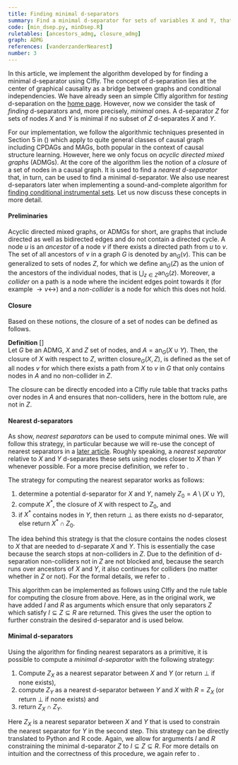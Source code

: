 ```yaml
---
title: Finding minimal d-separators
summary: Find a minimal d-separator for sets of variables X and Y, that is one for which no subset d-separates X and Y. 
code: [min_dsep.py, minDsep.R]
ruletables: [ancestors_admg, closure_admg]
graph: ADMG
references: [vanderzanderNearest]
number: 3
---
```



In this article, we implement the algorithm developed by <Reference id="vanderzanderNearest" format="author(year)"/> for finding a minimal d-separator using CIfly. The concept of d-separation lies at the center of graphical causality as a bridge between graphs and conditional independencies. We have already seen an simple CIfly algorithm for *testing* d-separation on the [home page](/#dsep-example). However, now we consider the task of *finding* d-separators and, more precisely, *minimal* ones. A d-separator $Z$ for sets of nodes $X$ and $Y$ is minimal if no subset of $Z$ d-separates $X$ and $Y$. 

For our implementation, we follow the algorithmic techniques presented in Section 5 in (<Reference id="vanderzanderNearest" format="author year"/>) which apply to quite general classes of causal graph including CPDAGs and MAGs, both popular in the context of causal structure learning. However, here we only focus on *acyclic directed mixed graphs* (ADMGs). At the core of the algorithm lies the notion of a *closure* of a set of nodes in a causal graph. It is used to find a *nearest d-separator* that, in turn, can be used to find a minimal d-separator. We also use nearest d-separators later when implementing a sound-and-complete algorithm for [finding conditional instrumental sets](/applications/sound-and-complete-iv/). Let us now discuss these concepts in more detail.

#### Preliminaries
Acyclic directed mixed graphs, or ADMGs for short, are graphs that include directed as well as bidirected edges and do not contain a directed cycle. A node $u$ is an *ancestor* of a node $v$ if there exists a directed path from $u$ to $v$. The set of all ancestors of $v$ in a graph $G$ is denoted by $\text{an}_{G}(v)$. This can be generalized to sets of nodes $Z$, for which we define $\text{an}_G(Z)$ as the union of the ancestors of the individual nodes, that is $\bigcup_{z \in Z} \text{an}_G(z)$. Moreover, a *collider* on a path is a node where the incident edges point towards it (for example $\rightarrow v \leftrightarrow$) and a *non-collider* is a node for which this does not hold.

#### Closure
Based on these notions, the closure of a set of nodes can be defined as follows.

**Definition** [<Reference id="vanderzanderNearest" format="author(year)"/>]    
Let $G$ be an ADMG, $X$ and $Z$ set of nodes, and $A = \text{an}_G(X \cup Y)$. Then, the closure of $X$ with respect to $Z$, written $\text{closure}_G(X, Z)$, is defined as the set of all nodes $v$ for which there exists a path from $X$ to $v$ in $G$ that only contains nodes in $A$ and no non-collider in $Z$. 

The closure can be directly encoded into a CIfly rule table that tracks paths over nodes in $A$ and ensures that non-colliders, here in the bottom rule, are not in $Z$. 

<Ruletable id="closure_admg" withHeader={true}/>

#### Nearest d-separators
As <Reference id="vanderzanderNearest" format="author(year)"/> show, *nearest separators* can be used to compute minimal ones. We will follow this strategy, in particular because we will re-use the concept of nearest separators in a [later article](/applications/sound-and-complete-iv/). Roughly speaking, a *nearest separator* relative to $X$ and $Y$ d-separates these sets using nodes closer to $X$ than $Y$ whenever possible. For a more precise definition, we refer to <Reference id="vanderzanderNearest" format="author(year)"/>. 

The strategy for computing the nearest separator works as follows:

1. determine a potential d-separator for $X$ and $Y$, namely $Z_0 = A \setminus (X \cup Y)$,
2. compute $X^*$, the closure of $X$ with respect to $Z_0$, and
3. if $X^*$ contains nodes in $Y$, then return $\bot$ as there exists no d-separator, else return $X^* \cap Z_0$.

The idea behind this strategy is that the closure contains the nodes closest to $X$ that are needed to d-separate $X$ and $Y$. This is essentially the case because the search stops at non-colliders in $Z$. Due to the definition of d-separation non-colliders not in $Z$ are not blocked and, because the search runs over ancestors of $X$ and $Y$, it also continues for colliders (no matter whether in $Z$ or not). For the formal details, we refer to <Reference id="vanderzanderNearest" format="author(year)"/>. 

This algorithm can be implemented as follows using CIfly and the rule table for computing the closure from above. Here, as in the original work, we have added $I$ and $R$ as arguments which ensure that only separators $Z$ which satisfy $I \subseteq Z \subseteq R$ are returned. This gives the user the option to further constrain the desired d-separator and is used below. 

<CodeSwitcher>
	<ExampleCode slot="python-code" id="nearest_dsep.py"/>
	<ExampleCode slot="r-code" id="nearestDsep.R"/>
</CodeSwitcher>

#### Minimal d-separators

Using the algorithm for finding nearest separators as a primitive, it is possible to compute a *minimal d-separator* with the following strategy:

1. Compute $Z_X$ as a nearest separator between $X$ and $Y$ (or return $\bot$ if none exists),
2. compute $Z_Y$ as a nearest d-separator between $Y$ and $X$ with $R = Z_X$ (or return $\bot$ if none exists) and
3. return $Z_X \cap Z_Y$. 

Here $Z_X$ is a nearest separator between $X$ and $Y$ that is used to constrain the nearest separator for $Y$ in the second step. This strategy can be directly translated to Python and R code. Again, we allow for arguments $I$ and $R$ constraining the minimal d-separator $Z$ to $I \subseteq Z \subseteq R$. For more details on intuition and the correctness of this procedure, we again refer to <Reference id="vanderzanderNearest" format="author(year)"/>.

<CodeSwitcher>
	<ExampleCode slot="python-code" id="min_dsep.py"/>
	<ExampleCode slot="r-code" id="minDsep.R"/>
</CodeSwitcher>
